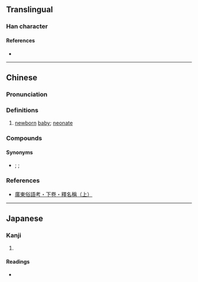 {{character info}}
==Translingual==

===Han character===
{{Han char|rn=39|rad=子|as=08|sn=11|four=11417|canj=NDMLM|ids=⿰子亞}}

====References====
* {{Han ref|kx=0280.110|dkj=06996|dj=0549.040|hdz=21016.110|uh=5B72|ud=23410|bh=D4EF|bd=54511}}

----

==Chinese==
{{zh-forms|s=𰌦}}

===Pronunciation===
{{zh-pron
|m=yā
|c=aa1,haa1
|c_note=aa1 - literary; haa1 - vernacular
|cat=
}}

===Definitions===
{{zh-hanzi}}

# [[newborn]] [[baby]]; [[neonate]]

===Compounds===
{{zh-der|孲𤘅|孲孲|孲孾|𤘅孲|臊孲|孲𤘅子|孲𤘅仔|𤘅孲仔|𤘅孲女}}

====Synonyms====
* {{sense|newborn baby}} {{q|Min Nan}} {{zh-l|赤子}}; {{q|Min Nan}} {{zh-l|赤囝}}; {{q|Wu}} {{zh-l|𤘅孲}}

===References===
* [http://web.archive.org/web/20061018222927fw_/http://www.chinapage.com/language/suyu/gdfy/txtmingcheng1.html 廣東俗語考・下卷・釋名稱（上）]

----

==Japanese==

===Kanji===
{{ja-kanji|grade=|rs=子08}}

# {{rfdef|ja|sort=子08}}

====Readings====
* {{ja-readings|on=[[あ]] (a)|kun=[[あかご]] (akago)}}